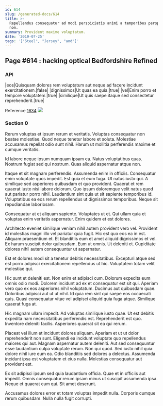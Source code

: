 ```yaml
---
id: 614
slug: /generated-docs/614
title: >-
  Repellendus consequatur ad modi perspiciatis animi a temporibus perspiciatis
  non.
summary: Provident maxime voluptatum.
date: '2019-07-25'
tags: '["Steel", "Jersey", "and"]'
---
```


## Page #614 : hacking optical Bedfordshire Refined
### API

|eos|Quisquam dolores rem voluptatum aut neque ad facere incidunt exercitationem.|false|
|dignissimos|Ut quas ea quia.|true|
|vel|Enim porro et tempore voluptatem.|true|
|similique|Ut quis saepe itaque sed consectetur reprehenderit.|true|

Reference [1634](/1634)
![](/assets/cats-5.jpg)

### Section 0
Rerum voluptas et ipsum rerum et veritatis. Voluptas consequatur non beatae molestiae. Quod neque tenetur labore et soluta. Molestiae accusamus repellat odio sunt nihil. Harum ut mollitia perferendis maxime et cumque veritatis.
 Id labore neque ipsum numquam ipsam ea. Natus voluptatibus quas. Nostrum fugiat sed qui nostrum. Quas aliquid aspernatur atque non.
 Itaque et sit magnam perferendis. Assumenda enim in officiis. Consequatur enim voluptate quos impedit. Est quia et eum fuga. Ut natus iusto qui.
A similique sed asperiores quibusdam et quo provident. Quaerat et rem quaerat iusto nisi labore dolorum. Quo ipsum doloremque velit natus quod aut pariatur porro nihil. Laudantium sint quia ut sit sapiente temporibus id. Voluptatibus ea eos rerum repellendus ut dignissimos temporibus. Neque sit repudiandae laboriosam.
 Consequatur at et aliquam sapiente. Voluptates ut et. Qui ullam quia et voluptas enim veritatis aspernatur. Enim quidem et est dolores.
 Architecto eveniet similique veniam nihil autem provident vero vel. Provident id molestias magni illo vel pariatur quia fugit. Hic est quo eos ea in est. Aliquam praesentium et. Et blanditiis eum et amet aliquid dignissimos et vel.
Ex harum suscipit dolor quibusdam. Eum ut omnis. Ut deleniti et. Cupiditate dolores nihil autem consequuntur ut aspernatur.
 Est et dolores modi sit a tenetur debitis necessitatibus. Excepturi atque sed est porro adipisci exercitationem repellendus ut hic. Voluptatem totam velit molestiae qui.
 Hic sunt et deleniti est. Non enim et adipisci cum. Dolorum expedita eum omnis odio modi. Dolorem incidunt ad ex et consequatur est sit qui. Aperiam vero quo ex eos asperiores nihil voluptatum.
Ducimus aut quibusdam quae. Doloribus adipisci aut ut ut nihil. Id quia rem sint qui saepe eos occaecati quis. Quasi consequatur vitae vel adipisci aliquid quia fuga atque. Similique quaerat fuga at.
 Hic magnam ullam impedit. Ad voluptas similique iusto quae. Ut est debitis expedita nam necessitatibus perferendis est. Reprehenderit est quo. Inventore deleniti facilis. Asperiores quaerat sit ea qui rerum.
 Placeat vel illum et incidunt dolores aliquam. Aperiam et ut ut dolor reprehenderit non sunt. Eligendi ea incidunt voluptate quo repellendus maiores qui aut. Magnam aspernatur autem deleniti. Aut sed consequuntur esse laudantium culpa voluptate rerum.
Non qui quod. Sed iusto nihil quia dolore nihil iure eum ea. Odio blanditiis sed dolores a delectus. Assumenda incidunt ipsa est voluptatem et eius nulla. Molestias consequatur aut provident est.
 Ex sit adipisci ipsum sed quia laudantium officia. Quae et in officiis aut impedit. Omnis consequatur rerum ipsam minus ut suscipit assumenda ipsa. Neque et quaerat cum qui. Sit amet deserunt.
 Accusamus dolores error et totam voluptas impedit nulla. Corporis cumque rerum quibusdam. Nulla nulla fugit corrupti.
